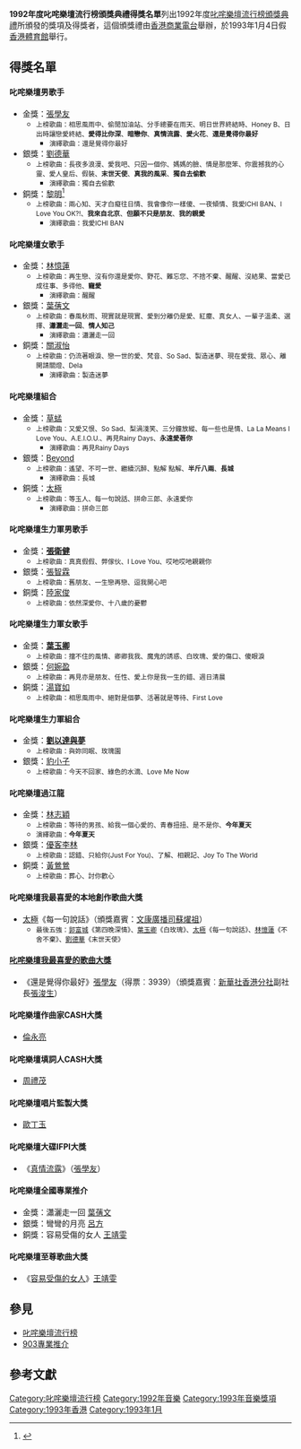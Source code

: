 {{Infobox award
| name     = 1992年度叱咤樂壇流行榜頒獎禮音樂會
| image    = 
| caption  = 
| date     = 1993年1月4日
| location = [[香港體育館|香港體育館]]
| network  = [[無綫電視|無綫電視]][[翡翠台|翡翠台]]
| host     = 
| ratings  =  
| previous = [[1991年度叱咤樂壇流行榜頒獎典禮得獎名單|1991年度]]
| main     = [[叱咤樂壇流行榜頒獎典禮|叱咤樂壇流行榜頒獎典禮]]
| next     = [[1993年度叱咤樂壇流行榜頒獎典禮得獎名單|1993年度]]
}}
'''1992年度叱咤樂壇流行榜頒獎典禮得獎名單'''列出1992年度[[叱咤樂壇流行榜頒獎典禮|叱咤樂壇流行榜頒獎典禮]]所頒發的獎項及得獎者，這個頒獎禮由[[香港商業電台|香港商業電台]]舉辦，於1993年1月4日假[[香港體育館|香港體育館]]舉行。

==得獎名單==
==== 叱咤樂壇男歌手 ====
*金獎：[[張學友|張學友]]
**<small>上榜歌曲：相思風雨中、偷閒加油站、分手總要在雨天、明日世界終結時、Honey B、日出時讓戀愛終結、'''愛得比你深'''、'''暗戀你'''、'''真情流露'''、'''愛火花'''、'''還是覺得你最好'''</small>
***<small>演繹歌曲：還是覺得你最好</small>
*銀獎：[[劉德華|劉德華]]
**<small>上榜歌曲：長夜多浪漫、愛我吧、只因一個你、媽媽的臉、情是那麼笨、你震撼我的心靈、愛人皇后、假裝、'''末世天使'''、'''真我的風采'''、'''獨自去偷歡'''</small>
***<small>演繹歌曲：獨自去偷歡</small>
*銅獎：[[黎明|黎明]]<ref>{{Cite web|url = https://i.imgur.com/qYVnOnL.jpg|title = 曾得過的獎項|publisher = 清新周刊|date = 1994|language = zh|accessdate = 2022-02-03|archive-url = https://web.archive.org/web/20211222111243/https://i.imgur.com/qYVnOnL.jpg|archive-date = 2021-12-22|dead-url = yes}}</ref>
**<small>上榜歌曲：兩心知、天才白癡往日情、我會像你一樣傻、一夜傾情、我愛ICHI BAN、I Love You OK?!、'''我來自北京'''、'''但願不只是朋友'''、'''我的親愛'''</small>
***<small>演繹歌曲：我愛ICHI BAN</small>

==== 叱咤樂壇女歌手 ====
*金獎：[[林憶蓮|林憶蓮]]
**<small>上榜歌曲：再生戀、沒有你還是愛你、野花、難忘您、不捨不棄、醒醒、沒結果、當愛已成往事、多得他、'''寵愛'''</small>
***<small>演繹歌曲：醒醒</small>
*銀獎：[[葉蒨文|葉蒨文]]
**<small>上榜歌曲：春風秋雨、現實就是現實、愛到分離仍是愛、紅塵、真女人、一輩子溫柔、選擇、'''瀟灑走一回'''、'''情人知己'''</small> 
***<small>演繹歌曲：瀟灑走一回</small>
*銅獎：[[關淑怡|關淑怡]]
**<small>上榜歌曲：仍流著眼淚、戀一世的愛、梵音、So Sad、製造迷夢、現在愛我、眾心、離開請關燈、Dela</small>
***<small>演繹歌曲：製造迷夢</small>

==== 叱咤樂壇組合 ====
*金獎：[[草蜢_(組合)|草蜢]]
**<small>上榜歌曲：又愛又恨、So Sad、梨渦淺笑、三分鐘放縱、每一些也是情、La La Means I Love You、A.E.I.O.U.、再見Rainy Days、'''永遠愛著你'''</small>
***<small>演繹歌曲：再見Rainy Days</small>
*銀獎：[[Beyond|Beyond]]
**<small>上榜歌曲：遙望、不可一世、繼續沉醉、點解 點解、'''半斤八兩'''、'''長城'''</small>
***<small>演繹歌曲：長城</small>
*銅獎：[[太極樂隊|太極]]
**<small>上榜歌曲：等玉人、每一句說話、拼命三郎、永遠愛你</small>
***<small>演繹歌曲：拼命三郎</small>

==== 叱咤樂壇生力軍男歌手 ====
*金獎：'''[[張衛健|張衛健]]'''
**<small>上榜歌曲：真真假假、弊傢伙、I Love You、哎吔哎吔親親你</small>
*銀獎：[[張智霖|張智霖]]
**<small>上榜歌曲：舊朋友、一生戀再戀、逗我開心吧</small>
*銅獎：[[陸家俊_(歌手)|陸家俊]]
**<small>上榜歌曲：依然深愛你、十八歲的憂鬱</small>

==== 叱咤樂壇生力軍女歌手 ====
*金獎：'''[[葉玉卿|葉玉卿]]'''
**<small>上榜歌曲：擋不住的風情、卿卿我我、魔鬼的誘惑、白玫瑰、愛的傷口、傻眼淚</small>
*銀獎：[[何婉盈|何婉盈]] 
**<small>上榜歌曲：再見亦是朋友、任性、愛上你是我一生的錯、週日清晨</small>
*銅獎：[[湯寶如|湯寶如]]
**<small>上榜歌曲：相思風雨中、絕對是個夢、活著就是等待、First Love</small>

==== 叱咤樂壇生力軍組合 ====
*金獎：'''[[劉以達與夢|劉以達與夢]]'''
**<small>上榜歌曲：與妳同眠、玫瑰園</small>
*銀獎：[[豹小子|豹小子]]
**<small>上榜歌曲：今天不回家、綠色的水滴、Love Me Now</small>

==== 叱咤樂壇過江龍 ====
*金獎：[[林志穎|林志穎]]
**<small>上榜歌曲：等待的男孩、給我一個心愛的、青春扭扭、是不是你、'''今年夏天'''</small>
**<small>演繹歌曲：'''今年夏天'''</small>
*銀獎：[[優客李林|優客李林]]
**<small>上榜歌曲：認錯、只給你(Just For You)、了解、相親記、Joy To The World</small>
*銅獎：[[黃鶯鶯|黃鶯鶯]]
**<small>上榜歌曲：葬心、討你歡心</small>

==== 叱咤樂壇我最喜愛的本地創作歌曲大獎 ====
*[[太極樂隊|太極]]《每一句說話》（頒獎嘉賓：[[文康廣播司|文康廣播司]][[蘇燿祖|蘇燿祖]]）
**<small>最後五強：[[郭富城|郭富城]]《第四晚深情》、[[葉玉卿|葉玉卿]]《白玫瑰》、[[太極樂隊|太極]]《每一句說話》、[[林憶蓮|林憶蓮]]《不舍不棄》、[[劉德華|劉德華]]《末世天使》</small>

==== [[叱咤樂壇我最喜愛的歌曲大獎|叱咤樂壇我最喜愛的歌曲大獎]] ====
*《還是覺得你最好》[[張學友|張學友]]（得票︰3939）（頒獎嘉賓︰[[新華社香港分社|新華社香港分社]]副社長[[張浚生|張浚生]]）

==== 叱咤樂壇作曲家CASH大獎 ====
*[[倫永亮|倫永亮]]

==== 叱咤樂壇填詞人CASH大獎 ====
*[[周禮茂|周禮茂]]

==== 叱咤樂壇唱片監製大獎 ====
*[[歐丁玉|歐丁玉]]

==== 叱咤樂壇大碟IFPI大獎 ====
*《[[真情流露_(張學友專輯)|真情流露]]》（[[張學友|張學友]]）

==== 叱咤樂壇全國專業推介 ====
*金獎：瀟灑走一回 [[葉蒨文|葉蒨文]]
*銀獎：彎彎的月亮 [[呂方|呂方]]
*銅獎：容易受傷的女人 [[王菲|王靖雯]]

==== 叱咤樂壇至尊歌曲大獎 ====
*《[[容易受傷的女人|容易受傷的女人]]》[[王菲|王靖雯]]

== 參見 ==
*[[叱咤樂壇流行榜|叱咤樂壇流行榜]]
*[[903專業推介|903專業推介]]

== 參考文獻 ==
{{reflist}}

{{叱咤樂壇流行榜}}

[[Category:叱咤樂壇流行榜|Category:叱咤樂壇流行榜]]
[[Category:1992年音樂|Category:1992年音樂]]
[[Category:1993年音樂獎項|Category:1993年音樂獎項]]
[[Category:1993年香港|Category:1993年香港]]
[[Category:1993年1月|Category:1993年1月]]